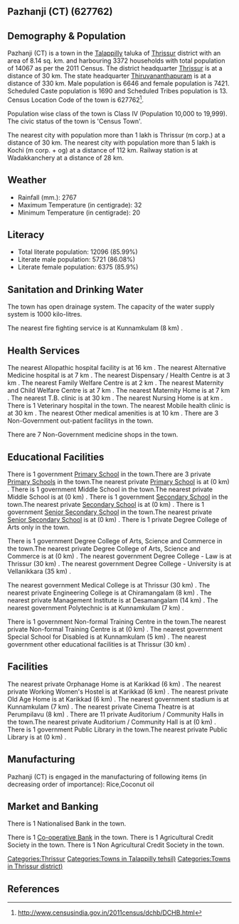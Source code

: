 {{Infobox settlement
| name=Pazhanji (CT)
| native_name=
| native_name_lang=
| other_name=
| nickname=
| settlement_type=Town
| image_skyline=
| image_alt=
| image_caption=
| pushpin_map=India Kerala
| pushpin_label_position=right
| pushpin_map_alt=
| pushpin_map_caption=Location in Kerala, India
| latd=
| latm=
| lats=
| latNS=
| longd=
| longm=
| longs=
| longEW=
| coordinates_display=inline,title
| subdivision_type=Country
| subdivision_name={{flag|India}}
| subdivision_type1=[[States and territories of India|State]]
| subdivision_name1=Kerala 
| subdivision_type2=[[List of districts of India|District]]
| subdivision_name2=Thrissur
| subdivision_type3=Tahsil
| subdivision_name3=Talappilly
| website=
| established_title=<!-- Established -->
| established_date=
| founder=
| named_for=
| government_type=
| governing_body=
| unit_pref=Metric
| area_footnotes=
| area_rank=
| area_total_km2=8.14
| elevation_footnotes=
| elevation_m=
| population_total=14067
| population_as_of=2011
| population_rank=
| population_density_km2=1728
| population_demonym=
| population_footnotes=
| demographics_type1=Languages=
| demographics1_title1=Official=
| demographics1_info1=[[Malayalam language|Malayalam]]
| timezone1=[[Indian Standard Time|IST]]
| utc_offset1==+5:30
| postal_code_type=[[Postal Index Number|PIN]]
| postal_code=
| area_code_type=Telephone code
| area_code=
| registration_plate=
| blank1_name_sec1=Nearest city
| blank1_info_sec1=[[Thrissur (m corp.)]]
| blank2_name_sec1=[[Human sex ratio|Sex ratio]]
| blank2_info_sec1=1116
| blank3_name_sec1=Literacy
| blank3_info_sec1=85.99%
| blank1_name_sec2=[[2011 Census of India|2011 census]] code
| blank1_info_sec2=627762
| footnotes=
}}

== Pazhanji (CT) (627762) ==

== Demography & Population ==

Pazhanji (CT) is a town in the [[Talappilly]] taluka of [[Thrissur]] district with an area of 8.14 sq. km. and harbouring 3372 households with total population of 14067 as per the 2011 Census. The district headquarter [[Thrissur]] is at a distance of 30 km. The state headquarter [[Thiruvananthapuram]] is at a distance of 330 km. Male population is 6646 and female population is 7421. Scheduled Caste population is 1690 and Scheduled Tribes population is 13. Census Location Code of the town is 627762<ref>http://www.censusindia.gov.in/2011census/dchb/DCHB.html</ref>.

Population wise class of the town is Class IV (Population 10,000 to 19,999).
The civic status of the town is 'Census Town'.

The nearest city with population more than 1 lakh is Thrissur (m corp.) at a distance of 30 km. The nearest city with population more than 5 lakh is Kochi (m corp. + og)  at a distance of 112 km. Railway station is at Wadakkanchery at a distance of 28 km.


== Weather ==  
* Rainfall (mm.): 2767 
* Maximum Temperature (in centigrade): 32
* Minimum Temperature (in centigrade): 20


== Literacy ==  
* Total literate population: 12096 (85.99%)
* Literate male population: 5721 (86.08%)
* Literate female population: 6375 (85.9%)


== Sanitation and Drinking Water ==  
The town has open drainage system.
The capacity of the water supply system is 1000 kilo-litres.

The nearest fire fighting service is at Kunnamkulam (8 km) .


== Health Services ==
The nearest Allopathic hospital facility is at 16 km .
The nearest Alternative Medicine hospital is at 7 km .
The nearest Dispensary / Health Centre is at 3 km .
The nearest Family Welfare Centre is at 2 km .
The nearest Maternity and Child Welfare Centre is at 7 km .
The nearest Maternity Home is at 7 km .
The nearest T.B. clinic is at 30 km .
The nearest Nursing Home is at  km .
There is 1 Veterinary hospital in the town.
The nearest Mobile health clinic is at 30 km .
The nearest Other medical amenities is at 10 km .
There are 3 Non-Government out-patient facilitys in the town.


There are 7 Non-Government medicine shops in the town.


== Educational Facilities ==
There is 1 government [[Primary School]] in the town.There are 3 private [[Primary School]]s in the town.The nearest private [[Primary School]] is at  (0 km) .
There is 1 government Middle School in the town.The nearest private Middle School is at  (0 km) .
There is 1 government [[Secondary School]] in the town.The nearest private [[Secondary School]] is at  (0 km) .
There is 1 government [[Senior Secondary School]] in the town.The nearest private [[Senior Secondary School]] is at  (0 km) .
There is 1 private Degree College of Arts only in the town. 
 
 
 
 
There is 1 government Degree College of Arts, Science and Commerce in the town.The nearest private Degree College of Arts, Science and Commerce is at  (0 km) .
The nearest government Degree College - Law is at Thrissur (30 km) .
The nearest government Degree College - University is at Vellanikkara (35 km) .
 
The nearest government Medical College is at Thrissur (30 km) .
The nearest private Engineering College is at Chiramangalam (8 km) .
The nearest private Management Institute is at Desamangalam  (14 km) .
The nearest government Polytechnic is at Kunnamkulam (7 km) .
 
There is 1 government Non-formal Training Centre in the town.The nearest private Non-formal Training Centre is at  (0 km) .
The nearest government Special School for Disabled is at Kunnamkulam (5 km) .
The nearest government other educational facilities is at Thrissur (30 km) .


== Facilities ==
The nearest private Orphanage Home is at Karikkad (6 km) .
The nearest private Working Women's Hostel is at Karikkad (6 km) .
The nearest private Old Age Home is at Karikkad (6 km) .
The nearest government stadium is at Kunnamkulam (7 km) .
The nearest private Cinema Theatre is at Perumpilavu (8 km) .
There are 11 private Auditorium / Community Halls in the town.The nearest private Auditorium / Community Hall is at  (0 km) .
There is 1 government Public Library in the town.The nearest private Public Library is at  (0 km) .


== Manufacturing ==
Pazhanji (CT) is engaged in the manufacturing of following items (in decreasing order of importance): Rice,Coconut oil


== Market and Banking ==
There is 1 Nationalised Bank in the town.

There is 1 [[Co-operative Bank]] in the town.
There is 1 Agricultural Credit Society in the town.
There is 1 Non Agricultural Credit Society in the town.


[[Categories:Thrissur]]
[[Categories:Towns in Talappilly tehsil)]]
[[Categories:Towns in Thrissur district)]]


== References ==
{{Reflist}}


